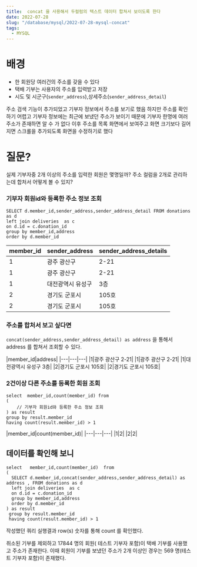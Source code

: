 ```yaml
---
title:  concat 을 사용해서 두컬럼의 텍스트 데이터 합쳐서 보이도록 한다
date: 2022-07-28
slug: "/database/mysql/2022-07-28-mysql-concat"
tags:
  - MYSQL
---
```


# 배경

* 한 회원당 여러건의 주소를 갖을 수 있다
* 택배 기부는 사용자의 주소를 입력받고 저장
* 시도 및 시군구(`sender_address`),상세주소(`sender_address_detail`)

주소 검색 기능이 추가되었고
기부자 정보에서 주소를 보기로 했음
하지만 주소를 확인하기 어렵고
기부자 정보에는 최근에 보냈던 주소가 보이기 때문에
기부자 한명에  여러 주소가 존재하면 알 수 가 없다
이후 주소를 목록 화면에서 보여주고
화면 크기보다 길어지면 스크롤을 추가되도록 화면을 수정하기로 했다

# 질문?
실제 기부자중 2개 이상의 주소를 입력한 회원은 몇명일까?
주소 컬럼을 2개로 관리하는데 합처서 어떻게 볼 수 있지?

### 기부자 회원id와 등록한 주소 정보 조회
```
SELECT d.member_id,sender_address,sender_address_detail FROM donations as d
left join deliveries  as c
on d.id = c.donation_id
group by member_id,address
order by d.member_id
```

|member_id|sender_address|sender_address_details|
|---|---|---|
|1|광주 광산구   |  2-21|
|1|광주 광산구   |  2-21 |
|1|대전광역시 유성구|3층|
|2|경기도 군포시  | 105호 |
|2|경기도 군포시  | 105호 |


### 주소를 합처서 보고 싶다면
`concat(sender_address,sender_address_detail) as address` 을 통해서 address 를 합쳐서 조회할 수 있다.

|member_id|address|
|---|---|---|
|1|광주 광산구 2-21|
|1|광주 광산구 2-21|
|1|대전광역시 유성구 3층|
|2|경기도 군포시 105호|
|2|경기도 군포시 105호|



### 2건이상 다른 주소를 등록한 회원 조회

```
select  member_id,count(member_id) from
(
    // 기부자 회원id와 등록한 주소 정보 조회
) as result
group by result.member_id
having count(result.member_id) > 1
```

|member_id|count(member_id)|
|---|---|---|
|1|2|
|2|2|


## 데이터를 확인해 보니

```
select   member_id,count(member_id)  from
(
  SELECT d.member_id,concat(sender_address,sender_address_detail) as address , FROM donations as d
  left join deliveries  as c
  on d.id = c.donation_id
  group by member_id,address
  order by d.member_id
) as result
 group by result.member_id
 having count(result.member_id) > 1
```

작성했던 쿼리 실행결과 row(s) 숫자를 통해 count 를 확인했다.

취소된 기부를 제외하고
17844 명의 회원( 테스트 기부자 포함)이 택배 기부를 사용했고 주소가 존재한다.
이때 회원이 기부를 보냈던 주소가 2개 이상인 경우는 569 명(테스트 기부자 포함)이 존재했다.


